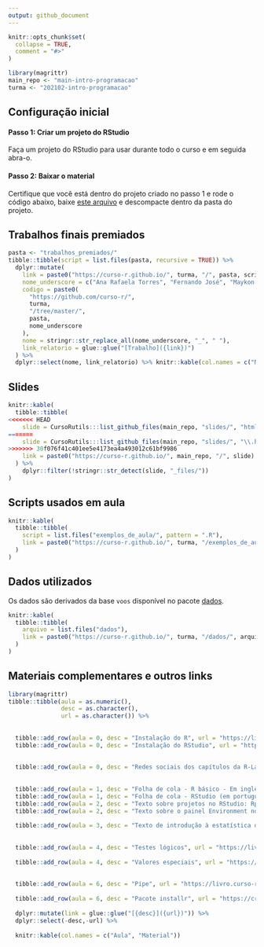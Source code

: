 ```yaml
---
output: github_document
---
```


<!-- README.md is generated from README.Rmd. Please edit that file -->

```r
knitr::opts_chunk$set(
  collapse = TRUE,
  comment = "#>"
)

library(magrittr)
main_repo <- "main-intro-programacao"
turma <- "202102-intro-programacao"
```

## Configuração inicial

#### Passo 1: Criar um projeto do RStudio

Faça um projeto do RStudio para usar durante todo o curso e em seguida abra-o.

#### Passo 2: Baixar o material

Certifique que você está dentro do projeto criado no passo 1 e rode o código abaixo, baixe [este arquivo](https://github.com/curso-r/main-intro-programacao/archive/master.zip) e descompacte dentro da pasta do projeto.


## Trabalhos finais premiados

```r
pasta <- "trabalhos_premiados/"
tibble::tibble(script = list.files(pasta, recursive = TRUE)) %>%
  dplyr::mutate(
    link = paste0("https://curso-r.github.io/", turma, "/", pasta, script),
    nome_underscore = c("Ana Rafaela Torres", "Fernando José", "Maykon Gabriel", "Victor Valério"),
    codigo = paste0(
      "https://github.com/curso-r/",
      turma,
      "/tree/master/",
      pasta,
      nome_underscore
    ),
    nome = stringr::str_replace_all(nome_underscore, "_", " "),
    link_relatorio = glue::glue("[Trabalho]({link})")
  ) %>%
  dplyr::select(nome, link_relatorio) %>% knitr::kable(col.names = c("Nome", "Link para o trabalho"))
```

## Slides

```r
knitr::kable(
  tibble::tibble(
<<<<<<< HEAD
    slide = CursoRutils:::list_github_files(main_repo, "slides/", "html"),
=======
    slide = CursoRutils:::list_github_files(main_repo, "slides/", "\\.html"),
>>>>>>> 30f076f41c401ee5e4173ea4a493012c61bf9986
    link = paste0("https://curso-r.github.io/", main_repo, "/", slide)
  ) %>% 
    dplyr::filter(!stringr::str_detect(slide, "_files/"))
)
```


## Scripts usados em aula

```r
knitr::kable(
  tibble::tibble(
    script = list.files("exemplos_de_aula/", pattern = ".R"),
    link = paste0("https://curso-r.github.io/", turma, "/exemplos_de_aula/", script)
  )
)
```

## Dados utilizados

Os dados são derivados da base `voos` disponível no pacote [dados](https://cienciadedatos.github.io/dados/).



```r
knitr::kable(
  tibble::tibble(
    arquivo = list.files("dados"),
    link = paste0("https://curso-r.github.io/", turma, "/dados/", arquivo)
  )
)
```

## Materiais complementares e outros links

```r
library(magrittr)
tibble::tibble(aula = as.numeric(),
               desc = as.character(),
               url = as.character()) %>%
  
  
  tibble::add_row(aula = 0, desc = "Instalação do R", url = "https://livro.curso-r.com/1-1-instala%C3%A7%C3%A3o-do-r.html") %>%
  tibble::add_row(aula = 0, desc = "Instalação do RStudio", url = "https://livro.curso-r.com/1-2-instala%C3%A7%C3%A3o-do-rstudio.html") %>%
  
  
  tibble::add_row(aula = 0, desc = "Redes sociais dos capítulos da R-Ladies", url = "https://github.com/R-Ladies-Sao-Paulo/RLadies-Brasil") %>%
  
  
  tibble::add_row(aula = 1, desc = "Folha de cola - R básico - Em inglês", url = "http://github.com/rstudio/cheatsheets/raw/master/base-r.pdf") %>%
  tibble::add_row(aula = 1, desc = "Folha de cola - RStudio (em português)", url = "https://github.com/rstudio/cheatsheets/raw/master/translations/portuguese/rstudio-IDE-cheatsheet-portuguese.pdf")  %>%
  tibble::add_row(aula = 2, desc = "Texto sobre projetos no RStudio: Rproj e diretórios", url = "https://curso-r.github.io/zen-do-r/rproj-dir.html")  %>%
  tibble::add_row(aula = 2, desc = "Texto sobre o painel Environment no RStudio e o armazenamento de objetos: .RData e .Rhistory", url = "https://curso-r.github.io/zen-do-r/rdata-rhistory.html")  %>%
  
  tibble::add_row(aula = 3, desc = "Texto de introdução à estatística descritiva", url = "https://escoladedados.org/tutoriais/analise-com-estatistica-descritiva-para-leigos/")  %>%
  
  
  tibble::add_row(aula = 4, desc = "Testes lógicos", url = "https://livro.curso-r.com/3-7-testes-l%C3%B3gicos.html")  %>%
  
  tibble::add_row(aula = 4, desc = "Valores especiais", url = "https://livro.curso-r.com/3-8-valoresespeciais") %>%
  
  
  tibble::add_row(aula = 6, desc = "Pipe", url = "https://livro.curso-r.com/6-pipe.html") %>%
  
  tibble::add_row(aula = 6, desc = "Pacote installr", url = "https://cran.r-project.org/web/packages/installr/index.html") %>%
  
  dplyr::mutate(link = glue::glue("[{desc}]({url})")) %>%
  dplyr::select(-desc,-url) %>%
  
  knitr::kable(col.names = c("Aula", "Material"))
```